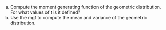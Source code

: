a.  Compute the moment generating function of the geometric distribution. For what values of $t$ is it defined?
b.  Use the mgf to compute the mean and variance of the geometric distribution.